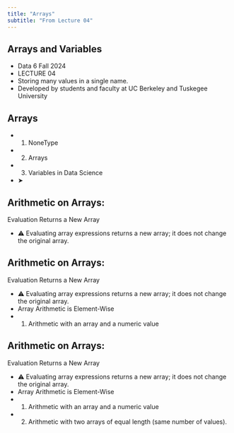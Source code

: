 ```yaml
---
title: "Arrays"
subtitle: "From Lecture 04"
---
```


## Arrays and Variables

- Data 6 Fall 2024
- LECTURE 04
- Storing many values in a single name.
- Developed by students and faculty at UC Berkeley and Tuskegee University

## Arrays

- 1. NoneType
- 2. Arrays
- 3. Variables in Data Science
- ➤

## Arithmetic on Arrays: 

Evaluation Returns a New Array

- ⚠️ Evaluating array expressions returns a new array; it does not change the original array.

## Arithmetic on Arrays: 

Evaluation Returns a New Array

- ⚠️ Evaluating array expressions returns a new array; it does not change the original array.
- Array Arithmetic is Element-Wise
- 1) Arithmetic with an array and a numeric value

## Arithmetic on Arrays: 

Evaluation Returns a New Array

- ⚠️ Evaluating array expressions returns a new array; it does not change the original array.
- Array Arithmetic is Element-Wise
- 1) Arithmetic with an array and a numeric value
- 2) Arithmetic with two arrays of equal length (same number of values).


